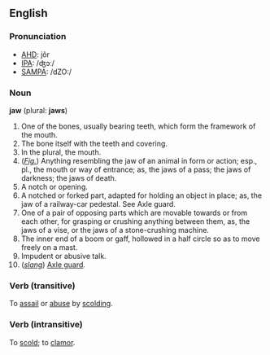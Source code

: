 ==English==

===Pronunciation===
*[[w:AHD|AHD]]: jôr
*[[w:IPA|IPA]]: /ʤɔː/
*[[w:SAMPA|SAMPA]]: /dZO:/

===Noun===
'''jaw''' (plural: '''jaws''')

#One of the bones, usually bearing teeth, which form the framework of the mouth.
#The bone itself with the teeth and covering.
#In the plural, the mouth.
#(''[[figurative|Fig.]]'') Anything resembling the jaw of an animal in form or action; esp., pl., the mouth or way of entrance; as, the jaws of a pass; the jaws of darkness; the jaws of death.
#A notch or opening.
#A notched or forked part, adapted for holding an object in place; as, the jaw of a railway-car pedestal. See Axle guard.
#One of a pair of opposing parts which are movable towards or from each other, for grasping or crushing anything between them, as, the jaws of a vise, or the jaws of a stone-crushing machine.
#The inner end of a boom or gaff, hollowed in a half circle so as to move freely on a mast.
#Impudent or abusive talk.
#(''[[slang]]'') [[Axle guard]].

===Verb (transitive)===
To [[assail]] or [[abuse]] by [[scold]]ing.

===Verb (intransitive)===
To [[scold]]; to [[clamor]].
